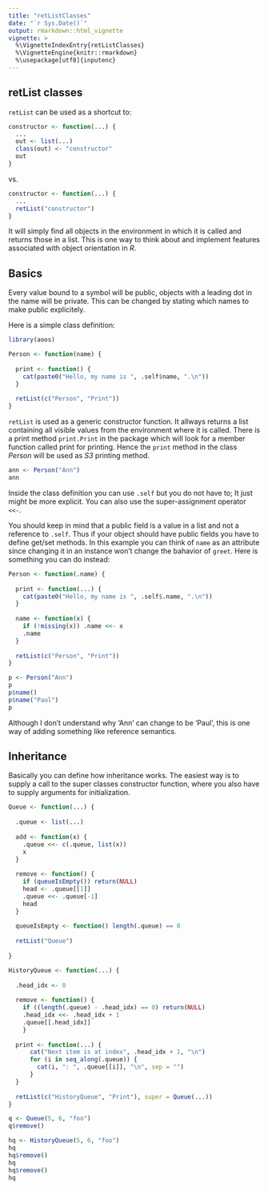 ```yaml
---
title: "retListClasses"
date: "`r Sys.Date()`"
output: rmarkdown::html_vignette
vignette: >
  %\VignetteIndexEntry{retListClasses}
  %\VignetteEngine{knitr::rmarkdown}
  %\usepackage[utf8]{inputenc}
---
```


## retList classes

`retList` can be used as a shortcut to:

```r
constructor <- function(...) {
  ...
  out <- list(...)
  class(out) <- "constructor"
  out
}
```

vs. 

```r
constructor <- function(...) {
  ...
  retList("constructor")
}
```

It will simply find all objects in the environment in which it is called and returns those in a list. This is one way to think about and implement features associated with object orientation in *R*.

## Basics

Every value bound to a symbol will be public, objects with a leading dot in the name will be private. This can be changed by stating which names to make public explicitely. 

Here is a simple class definition: 

```r
library(aoos)

Person <- function(name) {
  
  print <- function() {
    cat(paste0("Hello, my name is ", .self$name, ".\n"))
  }
  
  retList(c("Person", "Print"))
}
```

`retList` is used as a generic constructor function. It allways returns a list containing all visible values from the environment where it is called. There is a print method `print.Print` in the package which will look for a member function called print for printing. Hence the `print` method in the class *Person* will be used as *S3* printing method.

```r
ann <- Person("Ann")
ann
```

Inside the class definition you can use `.self` but you do not have to; It just might be more explicit. You can also use the super-assignment operator `<<-`.

You should keep in mind that a public field is a value in a list and not a reference to `.self`. Thus if your object should have public fields you have to define get/set methods. In this example you can think of `name` as an attribute since changing it in an instance won't change the bahavior of `greet`. Here is something you can do instead:

```r
Person <- function(.name) {
  
  print <- function(...) {
    cat(paste0("Hello, my name is ", .self$.name, ".\n"))
  }
  
  name <- function(x) {
    if (!missing(x)) .name <<- x
    .name
  }
  
  retList(c("Person", "Print"))
}

p <- Person("Ann")
p
p$name()
p$name("Paul")
p
```

Although I don't understand why 'Ann' can change to be 'Paul', this is one way of adding something like reference semantics.

## Inheritance

Basically you can define how inheritance works. The easiest way is to supply a call to the super classes constructor function, where you also have to supply arguments for initialization.

```r
Queue <- function(...) {
  
  .queue <- list(...)
  
  add <- function(x) {
    .queue <<- c(.queue, list(x))
    x
  }
  
  remove <- function() {
    if (queueIsEmpty()) return(NULL)
    head <- .queue[[1]]
    .queue <<- .queue[-1]
    head
  }
  
  queueIsEmpty <- function() length(.queue) == 0
  
  retList("Queue")
  
}

HistoryQueue <- function(...) {
  
  .head_idx <- 0
  
  remove <- function() {
    if ((length(.queue) - .head_idx) == 0) return(NULL)
    .head_idx <<- .head_idx + 1
    .queue[[.head_idx]]
    }
  
  print <- function(...) {
      cat("Next item is at index", .head_idx + 1, "\n")
      for (i in seq_along(.queue)) {
        cat(i, ": ", .queue[[i]], "\n", sep = "")
      }
  }
  
  retList(c("HistoryQueue", "Print"), super = Queue(...))
}

q <- Queue(5, 6, "foo")
q$remove()

hq <- HistoryQueue(5, 6, "foo")
hq
hq$remove()
hq
hq$remove()
hq
```

